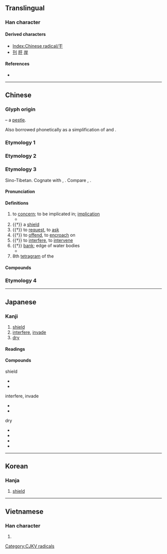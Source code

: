 {{also|乾|幹|于|午|千|半|榦}}
{{character info/new}}
==Translingual==
{{stroke order|type=animate}}

===Han character===
{{Han char|rn=51|rad=干|as=00|sn=3|four=10400|canj=MJ}}

====Derived characters====
* [[Index:Chinese radical/干]]
* [[刊]] [[肝]] [[岸]]

====References====
* {{Han ref|kx=0339.010|dkj=09165|dj=0645.220|hdz=10405.050|uh=5E72|ud=24178|bh=A47A|bd=42106}}

----

==Chinese==

===Glyph origin===
{{Han etym}}
{{liushu|p}} – a [[pestle]].

Also borrowed phonetically as a simplification of {{zh-l|*乾}} and {{zh-l|*幹}}.

===Etymology 1===
{{zh-see|乾}}

===Etymology 2===
{{zh-see|幹}}

===Etymology 3===
{{zh-forms}}

Sino-Tibetan. Cognate with {{och-l|扞|to shield; to protect}}, {{och-l|閈|gate}}. Compare {{cog|bo|འགལ||to go against, to violate, to contradict}}, {{cog|my|ကာ||shield; to shield; to block}}.

====Pronunciation====
{{zh-pron
|m=gān
|c=gon1
|h=pfs=kôn
|md=găng
|mn=kan
|w=1koe
|mc=y
|oc=y
|cat=n,a,v,adv
}}

====Definitions====
{{zh-hanzi}}

# to [[concern]]; to be implicated in; [[implication]]
#* {{zh-x|這 事 與 我 無 '''干'''{gān}。|It has nothing '''to do''' with me.}}
# {{†}} a [[shield]]
# {{†}} to [[request]], to [[ask]]
# {{†}} to [[offend]], to [[encroach]] on
# {{†}} to [[interfere]], to [[intervene]]
# {{†}} [[bank]]; edge of water bodies
#* {{zh-l|江干}}
# 8th [[tetragram]] of the {{w|Taixuanjing}}

====Compounds====
{{zh-der|干犯:to encroach on|干戈:weapons of war|干支:the Heavenly Stems and Earthly Branches|干連:implication|干擾:to interfere|干擾素:interferon|干涉:to intervene|干涉現象:interference|干係:implication|干預:to intervene|干與:to intervene|干云蔽日:tall trees covering the sun|干證:witness|一干|不干|不氣干|不相干|不肯干休|丹干|何干|俠氣干雲|倒持干戈|倒置干戈|倒載干戈|刺干|加拉干達|動干戈|十干|善罷干休|大動干戈|天干|天干地支|奉干|射干|干仕|干伏|干休|干卿何事|干卿底事|干名犯義|干名采譽|干呆|干城|干寶|干將|干將莫邪|干惹|干戈載戢|干戚|干政|干旄|干時|干櫓|干求|干澤|干瀆|干礙|干祿|干紀|干累|干結|干罰|干罷|干羽|干請|干謁|干證人|干譽|干貝|干進|干雲|干雲蔽日|干青雲|干鳥|干鳥氣|干黷|德干高原|擔干係|擔干紀|斯干|日干|更待干罷|朱干玉戚|東干|染干|欄干|比干|毫不相干|江干|沽名干譽|烏干達|無干|白干|相干|矯情干譽|義氣干霄|耽干繫|若干|莫干山|豆干|豆腐干|豪氣干雲|邪不干正|長干巷|長干曲|闌干|陰干|非意相干}}

===Etymology 4===
{{zh-see|贛|ss}}
{{zh-cat|Beginning|Elementary}}

----

==Japanese==

===Kanji===
{{ja-kanji|grade=6|rs=干00}}

# [[shield]]
# [[interfere]], [[invade]]
# [[dry]]

====Readings====
{{ja-readings
|goon=かん
|kanon=かん
|kun=ほ-す, ひ-る, たて-, おか-す
}}

====Compounds====
{{top3}}
; shield
* {{ja-r|干%戈|かん%か}}
* {{ja-r|干%城|たて%き}}
{{mid3}}
; interfere, invade
* {{ja-r|干%渉|かん%しょう}}
* {{ja-r|干%犯|かん%ぱん}}
{{mid3}}
; dry
* {{ja-r|干%害|かん%がい}}
* {{ja-r|干%天|かん%てん}}
* {{ja-r|干%魃|かん%ばつ}}
* {{ja-r|干%物|ひ%もの}}
{{bottom}}

----

==Korean==

===Hanja===
{{ko-hanja|hangeul=[[간]], [[강]]|rv=gan, gang|mr=kan, kang|eumhun=방패}}

# [[shield]]

----

==Vietnamese==

===Han character===
{{vi-hantu|[[can]], [[cơn]], [[càn]], [[cán]]|rs=干00}}

# {{defn|lang=vi|sort=干00}}

[[Category:CJKV radicals]]